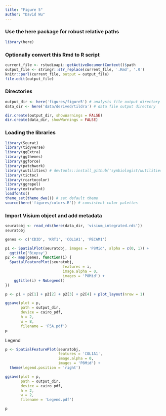 ```yaml
---
title: "Figure 5"
author: "David Wu"
---
```


### Use the here package for robust relative paths
```r
library(here)
```

### Optionally convert this Rmd to R script 
```r
current_file <- rstudioapi::getActiveDocumentContext()$path
output_file <- stringr::str_replace(current_file, '.Rmd', '.R')
knitr::purl(current_file, output = output_file)
file.edit(output_file)
```

### Directories
```r
output_dir <- here('figures/figure5') # analysis file output directory
data_dir <- here('data/derived/tildra') # data file output directory

dir.create(output_dir, showWarnings = FALSE)
dir.create(data_dir, showWarnings = FALSE)
```

### Loading the libraries
```r
library(Seurat) 
library(tidyverse)
library(ggExtra)
library(ggthemes)
library(ggforce)
library(patchwork)
library(wutilities) # devtools::install_github('symbiologist/wutilities')
library(tictoc)
library(rcartocolor)
library(ggrepel)
library(extrafont)
loadfonts()
theme_set(theme_dwu()) # set default theme
source(here('figures/colors.R')) # consistent color palettes

```

### Import Visium object and add metadata
```r
seuratobj <- read_rds(here(data_dir, 'visium_integrated.rds'))
seuratobj
```

```r
genes <- c('CD3D', 'KRT1', 'COL1A1', 'PECAM1')

p1 <- SpatialPlot(seuratobj, images = 'P8Mid', alpha = c(0, 1)) +
  ggtitle('Biopsy')
p2 <- map(genes, function(i) {
  SpatialFeaturePlot(seuratobj,
                          features = i,
                          image.alpha = 0,
                          images = 'P8Mid') +
    ggtitle(i) + NoLegend()
})

p <- p1 + p2[1] + p2[2] + p2[3] + p2[4] + plot_layout(nrow = 1)

ggsave(plot = p,
       path = output_dir,
       device = cairo_pdf,
       h = 2,
       w = 8,
       filename = 'F5A.pdf')
p
```
Legend
```r
p <- SpatialFeaturePlot(seuratobj,
                        features = 'COL1A1',
                        image.alpha = 0,
                        images = 'P8Mid') +
  theme(legend.position = 'right')

ggsave(plot = p,
       path = output_dir,
       device = cairo_pdf,
       h = 2,
       w = 2,
       filename = 'Legend.pdf')

p
```


```r

```

